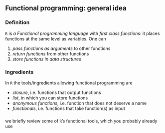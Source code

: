 ## Functional programming: general idea

### Definition
`R` is _a Functional programming language_ with _first class functions_:  it places functions at the same level  as variables. One can

1. _pass functions as arguments_ to other functions
2. _return functions_ from other functions
3. _store functions in data structures_ 

\pause

### Ingredients
In `R` the tools/ingredients allowing functional programming are 

- _closure_, i.e. functions that output functions
- _list_, in which you can store functions
- _anonymous functions_, i.e. function that does not deserve a name
- _functionals_, i.e. functions that take function(s) as input

### 

\rsa we briefly review some of `R`'s functional tools, which you probably already use

